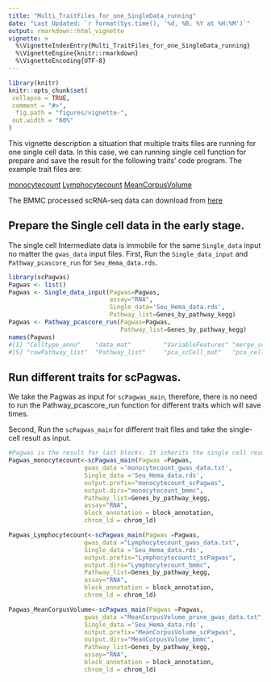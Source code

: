 ```yaml
---
title: "Multi_TraitFiles_for_one_SingleData_running"
date: "Last Updated: `r format(Sys.time(), '%d, %B, %Y at %H:%M')`"
output: rmarkdown::html_vignette
vignette: >
  %\VignetteIndexEntry{Multi_TraitFiles_for_one_SingleData_running}
  %\VignetteEngine{knitr::rmarkdown}
  %\VignetteEncoding{UTF-8}
---
```


```r
library(knitr)
knitr::opts_chunk$set(
 collapse = TRUE,
 comment = "#>",
  fig.path = "figures/vignette-",
 out.width = "60%"
)
```

This vignette description a situation that multiple traits files are running for one single cell data. In this case, we can running single cell function for prepare and save the result for the following traits' code program. 
The example trait files are:

[monocytecount](https://1drv.ms/t/s!As-aKqXDnDUHi6sx7Hqblj2Sgl7P8w?e=cb5Ihf)
[Lymphocytecount](https://1drv.ms/t/s!As-aKqXDnDUHi9ouhlmLkzI2NZFR2Q?e=bSnwSQ)
[MeanCorpusVolume](https://1drv.ms/t/s!As-aKqXDnDUHi9ovb0Z5RpBtH4y3CA?e=BKyCa3)

The BMMC processed scRNA-seq data can download from [here](https://1drv.ms/u/s!As-aKqXDnDUHi9pNciEgQFbe-AHgLw?e=4JiHRw)

## Prepare the Single cell data in the early stage. 

The single cell Intermediate data is immobile for the same `Single_data` input no matter the `gwas_data` input files. 
First, Run the `Single_data_input` and `Pathway_pcascore_run` for `Seu_Hema_data.rds`.

```r
library(scPagwas)
Pagwas <- list()
Pagwas <- Single_data_input(Pagwas=Pagwas,
                            assay="RNA",
                            Single_data='Seu_Hema_data.rds',
                            Pathway_list=Genes_by_pathway_kegg)
Pagwas <- Pathway_pcascore_run(Pagwas=Pagwas,
                               Pathway_list=Genes_by_pathway_kegg)
names(Pagwas)
#[1] "Celltype_anno"    "data_mat"         "VariableFeatures" "merge_scexpr"    
#[5] "rawPathway_list"  "Pathway_list"     "pca_scCell_mat"   "pca_cell_df"  
```

## Run different traits for scPagwas. 

We take the Pagwas as input for `scPagwas_main`, therefore, there is no need to run the Pathway_pcascore_run function for different traits which will save times. 

Second, Run the `scPagwas_main` for different trait files and take the single-cell result as input. 

```r
#Pagwas is the result for last blocks. It inherits the single cell result in the previous result
Pagwas_monocytecount<-scPagwas_main(Pagwas =Pagwas,
                     gwas_data ='monocytecount_gwas_data.txt',
                     Single_data ='Seu_Hema_data.rds',
                     output.prefix="monocytecount_scPagwas",
                     output.dirs="monocytecount_bmmc",
                     Pathway_list=Genes_by_pathway_kegg,
                     assay="RNA",
                     block_annotation = block_annotation,
                     chrom_ld = chrom_ld)

Pagwas_Lymphocytecount<-scPagwas_main(Pagwas =Pagwas,
                     gwas_data ="Lymphocytecount_gwas_data.txt",
                     Single_data ='Seu_Hema_data.rds',
                     output.prefix="Lymphocytecountt_scPagwas",
                     output.dirs="Lymphocytecount_bmmc",
                     Pathway_list=Genes_by_pathway_kegg,
                     assay="RNA",
                     block_annotation = block_annotation,
                     chrom_ld = chrom_ld)

Pagwas_MeanCorpusVolume<-scPagwas_main(Pagwas =Pagwas,
                     gwas_data ="MeanCorpusVolume_prune_gwas_data.txt",
                     Single_data ='Seu_Hema_data.rds',
                     output.prefix="MeanCorpusVolume_scPagwas",
                     output.dirs="MeanCorpusVolume_bmmc",
                     Pathway_list=Genes_by_pathway_kegg,
                     assay="RNA",
                     block_annotation = block_annotation,
                     chrom_ld = chrom_ld)
```

